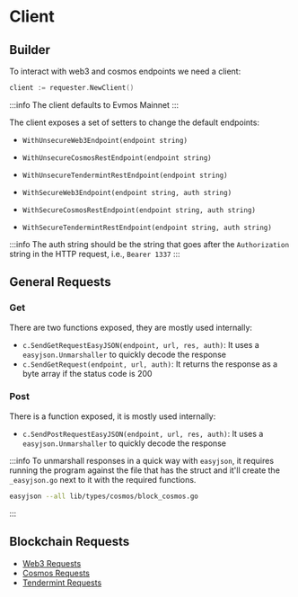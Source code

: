 # Client

## Builder

To interact with web3 and cosmos endpoints we need a client:

```go
client := requester.NewClient()
```

:::info
The client defaults to Evmos Mainnet
:::

The client exposes a set of setters to change the default endpoints:

- `WithUnsecureWeb3Endpoint(endpoint string)`
- `WithUnsecureCosmosRestEndpoint(endpoint string)`
- `WithUnsecureTendermintRestEndpoint(endpoint string)`

- `WithSecureWeb3Endpoint(endpoint string, auth string)`
- `WithSecureCosmosRestEndpoint(endpoint string, auth string)`
- `WithSecureTendermintRestEndpoint(endpoint string, auth string)`

:::info
The auth string should be the string that goes after the `Authorization` string in the HTTP request, i.e., `Bearer 1337`
:::

## General Requests

### Get

There are two functions exposed, they are mostly used internally:

- `c.SendGetRequestEasyJSON(endpoint, url, res, auth)`: It uses a `easyjson.Unmarshaller` to quickly decode the response
- `c.SendGetRequest(endpoint, url, auth)`: It returns the response as a byte array if the status code is 200

### Post

There is a function exposed, it is mostly used internally:

- `c.SendPostRequestEasyJSON(endpoint, url, res, auth)`: It uses a `easyjson.Unmarshaller` to quickly decode the response

:::info
To unmarshall responses in a quick way with `easyjson`, it requires running the program against the file that has the struct and it'll create the `_easyjson.go` next to it with the required functions.

```sh
easyjson --all lib/types/cosmos/block_cosmos.go
```

:::

## Blockchain Requests

- [Web3 Requests](/lib/requester/web3)
- [Cosmos Requests](/lib/requester/cosmos)
- [Tendermint Requests](/lib/requester/tendermint)
